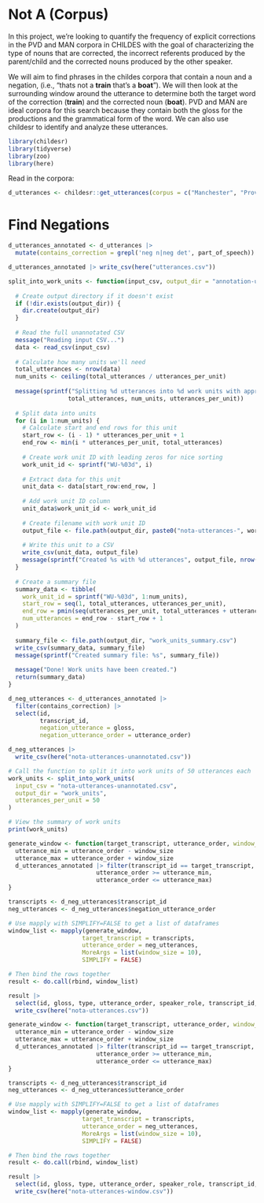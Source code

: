 # Not A (Corpus)

In this project, we're looking to quantify the frequency of explicit corrections in the PVD and MAN corpora in CHILDES with the goal of characterizing the type of nouns that are corrected, the incorrect referents produced by the parent/child and the corrected nouns produced by the other speaker. 

We will aim to find phrases in the childes corpora that contain a noun and a negation, (i.e., "thats not a **train** that's a **boat**"). We will then look at the surrounding window around the utterance to determine both the target word of the correction (**train**) and the corrected noun (**boat**). PVD and MAN are ideal corpora for this search because they contain both the gloss for the productions and the grammatical form of the word. We can also use childesr to identify and analyze these utterances. 

```r
library(childesr)
library(tidyverse)
library(zoo)
library(here)
```
 
Read in the corpora: 

```r
d_utterances <- childesr::get_utterances(corpus = c("Manchester", "Providence"))
```

# Find Negations

```r
d_utterances_annotated <- d_utterances |> 
  mutate(contains_correction = grepl('neg n|neg det', part_of_speech))
```

```r
d_utterances_annotated |> write_csv(here("utterances.csv"))
```


```r
split_into_work_units <- function(input_csv, output_dir = "annotation-units", utterances_per_unit = 50) {
  
  # Create output directory if it doesn't exist
  if (!dir.exists(output_dir)) {
    dir.create(output_dir)
  }
  
  # Read the full unannotated CSV
  message("Reading input CSV...")
  data <- read_csv(input_csv)
  
  # Calculate how many units we'll need
  total_utterances <- nrow(data)
  num_units <- ceiling(total_utterances / utterances_per_unit)
  
  message(sprintf("Splitting %d utterances into %d work units with approximately %d utterances each...", 
                 total_utterances, num_units, utterances_per_unit))
  
  # Split data into units
  for (i in 1:num_units) {
    # Calculate start and end rows for this unit
    start_row <- (i - 1) * utterances_per_unit + 1
    end_row <- min(i * utterances_per_unit, total_utterances)
    
    # Create work unit ID with leading zeros for nice sorting
    work_unit_id <- sprintf("WU-%03d", i)
    
    # Extract data for this unit
    unit_data <- data[start_row:end_row, ]
    
    # Add work unit ID column
    unit_data$work_unit_id <- work_unit_id
    
    # Create filename with work unit ID
    output_file <- file.path(output_dir, paste0("nota-utterances-", work_unit_id, ".csv"))
    
    # Write this unit to a CSV
    write_csv(unit_data, output_file)
    message(sprintf("Created %s with %d utterances", output_file, nrow(unit_data)))
  }
  
  # Create a summary file
  summary_data <- tibble(
    work_unit_id = sprintf("WU-%03d", 1:num_units),
    start_row = seq(1, total_utterances, utterances_per_unit),
    end_row = pmin(seq(utterances_per_unit, total_utterances + utterances_per_unit, utterances_per_unit), total_utterances),
    num_utterances = end_row - start_row + 1
  )
  
  summary_file <- file.path(output_dir, "work_units_summary.csv")
  write_csv(summary_data, summary_file)
  message(sprintf("Created summary file: %s", summary_file))
  
  message("Done! Work units have been created.")
  return(summary_data)
}
```

```r
d_neg_utterances <- d_utterances_annotated |> 
  filter(contains_correction) |> 
  select(id, 
         transcript_id,
         negation_utterance = gloss, 
         negation_utterance_order = utterance_order)

d_neg_utterances |> 
  write_csv(here("nota-utterances-unannotated.csv"))

# Call the function to split it into work units of 50 utterances each
work_units <- split_into_work_units(
  input_csv = "nota-utterances-unannotated.csv",
  output_dir = "work_units",
  utterances_per_unit = 50
)

# View the summary of work units
print(work_units)
```


```r

generate_window <- function(target_transcript, utterance_order, window_size = 10){
  utterance_min = utterance_order - window_size
  utterance_max = utterance_order + window_size
  d_utterances_annotated |> filter(transcript_id == target_transcript, 
                         utterance_order >= utterance_min, 
                         utterance_order <= utterance_max)
}

transcripts <- d_neg_utterances$transcript_id
neg_utterances <- d_neg_utterances$negation_utterance_order

# Use mapply with SIMPLIFY=FALSE to get a list of dataframes
window_list <- mapply(generate_window, 
                     target_transcript = transcripts, 
                     utterance_order = neg_utterances,
                     MoreArgs = list(window_size = 10),
                     SIMPLIFY = FALSE)

# Then bind the rows together
result <- do.call(rbind, window_list)

result |> 
  select(id, gloss, type, utterance_order, speaker_role, transcript_id, contains_correction) |> 
  write_csv(here("nota-utterances.csv"))
```



```r
generate_window <- function(target_transcript, utterance_order, window_size = 10){
  utterance_min = utterance_order - window_size
  utterance_max = utterance_order + window_size
  d_utterances_annotated |> filter(transcript_id == target_transcript, 
                         utterance_order >= utterance_min, 
                         utterance_order <= utterance_max)
}

transcripts <- d_neg_utterances$transcript_id
neg_utterances <- d_neg_utterances$utterance_order

# Use mapply with SIMPLIFY=FALSE to get a list of dataframes
window_list <- mapply(generate_window, 
                     target_transcript = transcripts, 
                     utterance_order = neg_utterances,
                     MoreArgs = list(window_size = 10),
                     SIMPLIFY = FALSE)

# Then bind the rows together
result <- do.call(rbind, window_list)
```


```r
result |> 
  select(id, gloss, type, utterance_order, speaker_role, transcript_id, contains_correction) |> 
  write_csv(here("nota-utterances-window.csv"))
```

